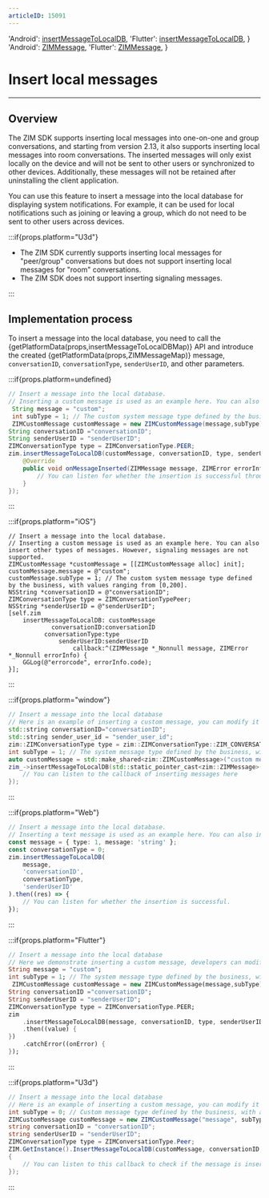 ```yaml
---
articleID: 15091
---
```



  'Android': <a href='@insertMessageToLocalDB' target='_blank'>insertMessageToLocalDB</a>,
  'Flutter': <a href='https://pub.dev/documentation/zego_zim/latest/zego_zim/ZIM/insertMessageToLocalDB.html' target='_blank'>insertMessageToLocalDB</a>,
}
  'Android': <a href='@-ZIMMessage' target='_blank'>ZIMMessage</a>,
  'Flutter': <a href='https://pub.dev/documentation/zego_zim/latest/zego_zim/ZIMMessage-class.html' target='_blank'>ZIMMessage</a>,
}

# Insert local messages
- - -
## Overview
The ZIM SDK supports inserting local messages into one-on-one and group conversations, and starting from version 2.13, it also supports inserting local messages into room conversations. The inserted messages will only exist locally on the device and will not be sent to other users or synchronized to other devices. Additionally, these messages will not be retained after uninstalling the client application.

You can use this feature to insert a message into the local database for displaying system notifications. For example, it can be used for local notifications such as joining or leaving a group, which do not need to be sent to other users across devices.

:::if{props.platform="U3d"}
<Warning title="Warning">

- The ZIM SDK currently supports inserting local messages for "peer/group" conversations but does not support inserting local messages for "room" conversations.
- The ZIM SDK does not support inserting signaling messages.
</Warning>
:::

## Implementation process
To insert a message into the local database, you need to call the {getPlatformData(props,insertMessageToLocalDBMap)} API and introduce the created {getPlatformData(props,ZIMMessageMap)} message, `conversationID`, `conversationType`, `senderUserID`, and other parameters.

:::if{props.platform=undefined}
<CodeGroup>
```java title="Sample code"
// Insert a message into the local database.
// Inserting a custom message is used as an example here. You can also insert other types of messages. However, signaling messages are not supported.
 String message = "custom";
 int subType = 1; // The custom system message type defined by the business, with values ranging from [0,200].
 ZIMCustomMessage customMessage = new ZIMCustomMessage(message,subType);
String conversationID ="conversationID";
String senderUserID = "senderUserID";
ZIMConversationType type = ZIMConversationType.PEER;
zim.insertMessageToLocalDB(customMessage, conversationID, type, senderUserID, new ZIMMessageInsertedCallback() {
    @Override
    public void onMessageInserted(ZIMMessage message, ZIMError errorInfo) {
        // You can listen for whether the insertion is successful through this callback.
    }
});
```
</CodeGroup>

:::

:::if{props.platform="iOS"}
<CodeGroup>
```objc title="Sample code"
// Insert a message into the local database.
// Inserting a custom message is used as an example here. You can also insert other types of messages. However, signaling messages are not supported.
ZIMCustomMessage *customMessage = [[ZIMCustomMessage alloc] init];
customMessage.message = @"custom";
customMessage.subType = 1; // The custom system message type defined by the business, with values ranging from [0,200].
NSString *conversationID = @"conversationID";
ZIMConversationType type = ZIMConversationTypePeer;
NSString *senderUserID = @"senderUserID";
[self.zim
    insertMessageToLocalDB: customMessage
            conversationID:conversationID
          conversationType:type
              senderUserID:senderUserID
                  callback:^(ZIMMessage *_Nonnull message, ZIMError *_Nonnull errorInfo) {
    GGLog(@"errorcode", errorInfo.code);
}];
```
</CodeGroup>

:::

:::if{props.platform="window"}
<CodeGroup>
```cpp title="Sample code"
// Insert a message into the local database
// Here is an example of inserting a custom message, you can modify it to insert other types of messages, signaling messages are not supported.
std::string conversationID="conversationID";
std::string sender_user_id = "sender_user_id";
zim::ZIMConversationType type = zim::ZIMConversationType::ZIM_CONVERSATION_TYPE_PEER;
int subType = 1; // The system message type defined by the business, with values ranging from [0, 200]
auto customMessage = std::make_shared<zim::ZIMCustomMessage>("custom message", subType);
zim_->insertMessageToLocalDB(std::static_pointer_cast<zim::ZIMMessage>(customMessage), conversationID, type, sender_user_id, [=](const std::shared_ptr<zim::ZIMMessage> &message, const zim::ZIMError &errorInfo) { 
    // You can listen to the callback of inserting messages here
});
```
</CodeGroup>
:::

:::if{props.platform="Web"}
<CodeGroup>
```typescript title="Sample code"
// Insert a message into the local database.
// Inserting a text message is used as an example here. You can also insert other types of messages. However, signaling messages are not supported.
const message = { type: 1, message: 'string' };
const conversationType = 0;
zim.insertMessageToLocalDB(
    message,
    'conversationID',
    conversationType,
    'senderUserID'
).then((res) => {
    // You can listen for whether the insertion is successful.
});
```
</CodeGroup>
:::

:::if{props.platform="Flutter"}
<CodeGroup>
```dart title="Sample code"
// Insert a message into the local database
// Here we demonstrate inserting a custom message, developers can modify it to insert other types of messages, signaling messages are not supported.
String message = "custom";
int subType = 1; // The system message type defined by the business, with values ranging from [0, 200]
 ZIMCustomMessage customMessage = new ZIMCustomMessage(message,subType);
String conversationID ="conversationID";
String senderUserID = "senderUserID";
ZIMConversationType type = ZIMConversationType.PEER;
zim
    .insertMessageToLocalDB(message, conversationID, type, senderUserID)
    .then((value) {
})
    .catchError((onError) {
});
```

</CodeGroup>
:::

:::if{props.platform="U3d"}
<CodeGroup>
```c# title="Sample code"
// Insert a message into the local database
// Here is an example of inserting a custom message, you can modify it to insert other types of messages (signaling messages are not supported).
int subType = 0; // Custom message type defined by the business, with a value between 0 and 200
ZIMCustomMessage customMessage = new ZIMCustomMessage("message", subType);
string conversationID = "conversationID";
string senderUserID = "senderUserID";
ZIMConversationType type = ZIMConversationType.Peer;
ZIM.GetInstance().InsertMessageToLocalDB(customMessage, conversationID, type, senderUserID, (ZIMMessage message, ZIMError errorInfo) => 
{
    // You can listen to this callback to check if the message is inserted successfully
});
```

</CodeGroup>
:::